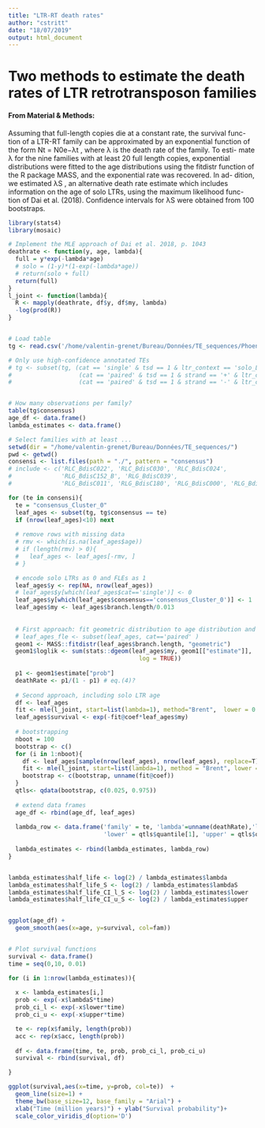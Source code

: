 ```yaml
---
title: "LTR-RT death rates"
author: "cstritt"
date: "18/07/2019"
output: html_document
---
```


# Two methods to estimate the death rates of LTR retrotransposon families

#### From Material & Methods:
Assuming that full-length copies die at a constant rate, the survival func-
tion of a LTR-RT family can be approximated by an exponential function
of the form Nt = N0e−λt , where λ is the death rate of the family. To esti-
mate λ for the nine families with at least 20 full length copies, exponential
distributions were fitted to the age distributions using the fitdistr function
of the R package MASS, and the exponential rate was recovered. In ad-
dition, we estimated λS , an alternative death rate estimate which includes
information on the age of solo LTRs, using the maximum likelihood func-
tion of Dai et al. (2018). Confidence intervals for λS were obtained from 100
bootstraps.


```r

library(stats4)
library(mosaic)

# Implement the MLE approach of Dai et al. 2018, p. 1043
deathrate <- function(y, age, lambda){
  full = y*exp(-lambda*age)
  # solo = (1-y)*(1-exp(-lambda*age))
  # return(solo + full)
  return(full)
}
l_joint <- function(lambda){
  R <- mapply(deathrate, df$y, df$my, lambda)
  -log(prod(R))
}


# Load table
tg <- read.csv('/home/valentin-grenet/Bureau/Données/TE_sequences/Phoenix_dactylifera.LTR_ages.csv', header=T)

# Only use high-confidence annotated TEs
# tg <- subset(tg, (cat == 'single' & tsd == 1 & ltr_context == 'solo_LTR') | 
#                   (cat == 'paired' & tsd == 1 & strand == '+' & ltr_context == "five_prime_LTR-three_prime_LTR") |
#                   (cat == 'paired' & tsd == 1 & strand == '-' & ltr_context == "three_prime_LTR-five_prime_LTR"))


# How many observations per family?
table(tg$consensus)
age_df <- data.frame()
lambda_estimates <- data.frame()

# Select families with at least ...
setwd(dir = "/home/valentin-grenet/Bureau/Données/TE_sequences/")
pwd <- getwd()
consensi <- list.files(path = "./", pattern = "consensus")
# include <- c('RLC_BdisC022', 'RLC_BdisC030', 'RLC_BdisC024', 
#              'RLG_BdisC152_B', 'RLG_BdisC039', 
#              'RLG_BdisC011', 'RLG_BdisC180', 'RLG_BdisC000', 'RLG_BdisC014')

for (te in consensi){ 
  te = "consensus_Cluster_0"
  leaf_ages <- subset(tg, tg$consensus == te)
  if (nrow(leaf_ages)<10) next
    
  # remove rows with missing data
  # rmv <- which(is.na(leaf_ages$age))
  # if (length(rmv) > 0){
  #   leaf_ages <- leaf_ages[-rmv, ]
  # }

  # encode solo LTRs as 0 and FLEs as 1
  leaf_ages$y <- rep(NA, nrow(leaf_ages))
  # leaf_ages$y[which(leaf_ages$cat=='single')] <- 0
  leaf_ages$y[which(leaf_ages$consensus=='consensus_Cluster_0')] <- 1
  leaf_ages$my <- leaf_ages$branch.length/0.013
    
  
  # First approach: fit geometric distribution to age distribution and recover death rate
  # leaf_ages_fle <- subset(leaf_ages, cat=='paired' )
  geom1 <- MASS::fitdistr(leaf_ages$branch.length, "geometric")
  geom1$loglik <- sum(stats::dgeom(leaf_ages$my, geom1[["estimate"]], 
                                     log = TRUE))
    
  p1 <- geom1$estimate["prob"]
  deathRate <- p1/(1 - p1) # eq.(4)?
    
  # Second approach, including solo LTR age
  df <- leaf_ages
  fit <- mle(l_joint, start=list(lambda=1), method="Brent",  lower = 0.001, upper = 20)
  leaf_ages$survival <- exp(-fit@coef*leaf_ages$my)
    
  # bootstrapping
  nboot = 100
  bootstrap <- c()
  for (i in 1:nboot){
    df <- leaf_ages[sample(nrow(leaf_ages), nrow(leaf_ages), replace=T), ]
    fit <- mle(l_joint, start=list(lambda=1), method = "Brent", lower = 0.001, upper = 20)
    bootstrap <- c(bootstrap, unname(fit@coef))
  }
  qtls<- qdata(bootstrap, c(0.025, 0.975))
  
  # extend data frames
  age_df <- rbind(age_df, leaf_ages)
    
  lambda_row <- data.frame('family' = te, 'lambda'=unname(deathRate),'lambdaS' = unname(fit@coef),
                           'lower' = qtls$quantile[1], 'upper' = qtls$quantile[2])
    
  lambda_estimates <- rbind(lambda_estimates, lambda_row)
}


lambda_estimates$half_life <- log(2) / lambda_estimates$lambda
lambda_estimates$half_life_S <- log(2) / lambda_estimates$lambdaS
lambda_estimates$half_life_CI_l_S <- log(2) / lambda_estimates$lower
lambda_estimates$half_life_CI_u_S <- log(2) / lambda_estimates$upper


ggplot(age_df) + 
  geom_smooth(aes(x=age, y=survival, col=fam)) 


# Plot survival functions
survival <- data.frame()
time = seq(0,10, 0.01)

for (i in 1:nrow(lambda_estimates)){
  
  x <- lambda_estimates[i,]
  prob <- exp(-x$lambdaS*time)
  prob_ci_l <- exp(-x$lower*time)
  prob_ci_u <- exp(-x$upper*time)

  te <- rep(x$family, length(prob))
  acc <- rep(x$acc, length(prob))
  
  df <- data.frame(time, te, prob, prob_ci_l, prob_ci_u)
  survival <- rbind(survival, df)

}

ggplot(survival,aes(x=time, y=prob, col=te))  + 
  geom_line(size=1) +
  theme_bw(base_size=12, base_family = "Arial") +
  xlab("Time (million years)") + ylab("Survival probability")+
  scale_color_viridis_d(option='D')
```
